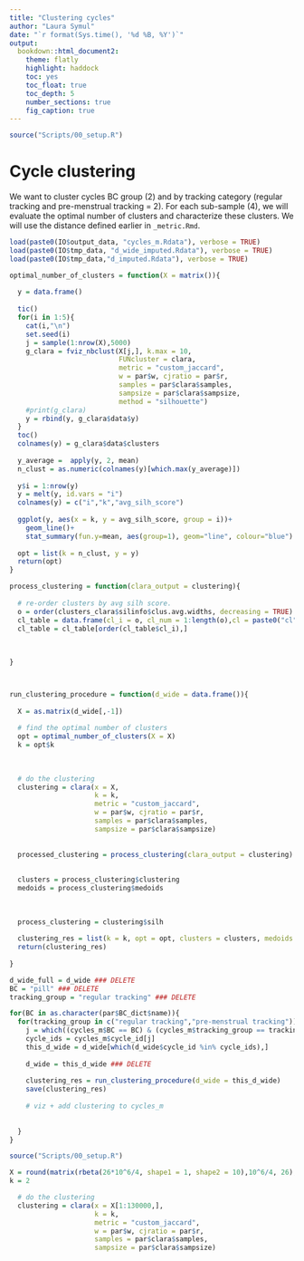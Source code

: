 ```yaml
---
title: "Clustering cycles"
author: "Laura Symul"
date: "`r format(Sys.time(), '%d %B, %Y')`"
output: 
  bookdown::html_document2: 
    theme: flatly
    highlight: haddock
    toc: yes
    toc_float: true
    toc_depth: 5
    number_sections: true
    fig_caption: true
---
```


```r
source("Scripts/00_setup.R")
```



# Cycle clustering

We want to cluster cycles BC group (2) and by tracking category (regular tracking and pre-menstrual tracking = 2).
For each sub-sample (4), we will evaluate the optimal number of clusters and characterize these clusters.
We will use the distance defined earlier in  `_metric.Rmd`.


```r
load(paste0(IO$output_data, "cycles_m.Rdata"), verbose = TRUE)
load(paste0(IO$tmp_data, "d_wide_imputed.Rdata"), verbose = TRUE)
load(paste0(IO$tmp_data,"d_imputed.Rdata"), verbose = TRUE)
```



```r


optimal_number_of_clusters = function(X = matrix()){
  
  y = data.frame()
  
  tic()
  for(i in 1:5){
    cat(i,"\n")
    set.seed(i)
    j = sample(1:nrow(X),5000)
    g_clara = fviz_nbclust(X[j,], k.max = 10, 
                           FUNcluster = clara, 
                           metric = "custom_jaccard",
                           w = par$w, cjratio = par$r,
                           samples = par$clara$samples, 
                           sampsize = par$clara$sampsize, 
                           method = "silhouette")
    #print(g_clara)
    y = rbind(y, g_clara$data$y)
  }
  toc()
  colnames(y) = g_clara$data$clusters
  
  y_average =  apply(y, 2, mean)
  n_clust = as.numeric(colnames(y)[which.max(y_average)])
  
  y$i = 1:nrow(y)
  y = melt(y, id.vars = "i")
  colnames(y) = c("i","k","avg_silh_score")
  
  ggplot(y, aes(x = k, y = avg_silh_score, group = i))+
    geom_line()+
    stat_summary(fun.y=mean, aes(group=1), geom="line", colour="blue")
  
  opt = list(k = n_clust, y = y)
  return(opt)
}

process_clustering = function(clara_output = clustering){
  
  # re-order clusters by avg silh score.
  o = order(clusters_clara$silinfo$clus.avg.widths, decreasing = TRUE)
  cl_table = data.frame(cl_i = o, cl_num = 1:length(o),cl = paste0("cl",1:length(o)))
  cl_table = cl_table[order(cl_table$cl_i),]
  
  
  
}



run_clustering_procedure = function(d_wide = data.frame()){
  
  X = as.matrix(d_wide[,-1])
  
  # find the optimal number of clusters
  opt = optimal_number_of_clusters(X = X)
  k = opt$k
  
  
  
  # do the clustering
  clustering = clara(x = X, 
                     k = k, 
                     metric = "custom_jaccard",
                     w = par$w, cjratio = par$r,
                     samples = par$clara$samples,
                     sampsize = par$clara$sampsize)
  
  
  processed_clustering = process_clustering(clara_output = clustering)
  
  
  clusters = process_clustering$clustering
  medoids = process_clustering$medoids
  
  
  
  process_clustering = clustering$silh
  
  clustering_res = list(k = k, opt = opt, clusters = clusters, medoids = medoids, silh = silh)
  return(clustering_res)
  
} 

```



```r
d_wide_full = d_wide ### DELETE
BC = "pill" ### DELETE
tracking_group = "regular tracking" ### DELETE

for(BC in as.character(par$BC_dict$name)){
  for(tracking_group in c("regular tracking","pre-menstrual tracking")){
    j = which((cycles_m$BC == BC) & (cycles_m$tracking_group == tracking_group))
    cycle_ids = cycles_m$cycle_id[j]
    this_d_wide = d_wide[which(d_wide$cycle_id %in% cycle_ids),]
    
    d_wide = this_d_wide ### DELETE
    
    clustering_res = run_clustering_procedure(d_wide = this_d_wide)
    save(clustering_res)
    
    # viz + add clustering to cycles_m
    
    
  }
}


```


```r

source("Scripts/00_setup.R")

X = round(matrix(rbeta(26*10^6/4, shape1 = 1, shape2 = 10),10^6/4, 26),1)
k = 2

  # do the clustering
  clustering = clara(x = X[1:130000,], 
                     k = k, 
                     metric = "custom_jaccard",
                     w = par$w, cjratio = par$r,
                     samples = par$clara$samples,
                     sampsize = par$clara$sampsize)
```


